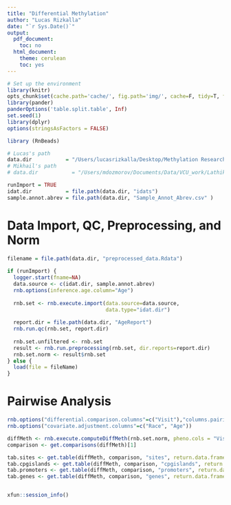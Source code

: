 ```yaml
---
title: "Differential Methylation"
author: "Lucas Rizkalla"
date: "`r Sys.Date()`"
output:
  pdf_document:
    toc: no
  html_document:
    theme: cerulean
    toc: yes
---
```


```r
# Set up the environment
library(knitr)
opts_chunk$set(cache.path='cache/', fig.path='img/', cache=F, tidy=T, fig.keep='high', echo=F, dpi=100, warnings=F, message=F, comment=NA, warning=F, results='as.is', fig.width = 10, fig.height = 6) #out.width=700, 
library(pander)
panderOptions('table.split.table', Inf)
set.seed(1)
library(dplyr)
options(stringsAsFactors = FALSE)
```

```r
library (RnBeads)
```

```r
# Lucas's path
data.dir           = "/Users/lucasrizkalla/Desktop/Methylation Research-VCU/Methylation850K/data"
# Mikhail's path
# data.dir           = "/Users/mdozmorov/Documents/Data/VCU_work/Lathika"

runImport = TRUE
idat.dir           = file.path(data.dir, "idats")
sample.annot.abrev = file.path(data.dir, "Sample_Annot_Abrev.csv" )
```

# Data Import, QC, Preprocessing, and Norm

```r
filename = file.path(data.dir, "preprocessed_data.Rdata")
  
if (runImport) {
  logger.start(fname=NA)
  data.source <- c(idat.dir, sample.annot.abrev)
  rnb.options(inference.age.column="Age")
  
  rnb.set <- rnb.execute.import(data.source=data.source,
                                data.type="idat.dir")
  
  report.dir = file.path(data.dir, "AgeReport")
  rnb.run.qc(rnb.set, report.dir)
  
  rnb.set.unfiltered <- rnb.set
  result <- rnb.run.preprocessing(rnb.set, dir.reports=report.dir)
  rnb.set.norm <- result$rnb.set
} else {
  load(file = fileName)
}

```

# Pairwise Analysis

```r
rnb.options("differential.comparison.columns"=c("Visit"),"columns.pairing"=c("Visit"="ID"))
rnb.options("covariate.adjustment.columns"=c("Race", "Age"))

diffMeth <- rnb.execute.computeDiffMeth(rnb.set.norm, pheno.cols = "Visit")
comparison <- get.comparisons(diffMeth)[1]

tab.sites <- get.table(diffMeth, comparison, "sites", return.data.frame = TRUE)
tab.cpgislands <- get.table(diffMeth, comparison, "cpgislands", return.data.frame = TRUE)
tab.promoters <- get.table(diffMeth, comparison, "promoters", return.data.frame = TRUE)
tab.genes <- get.table(diffMeth, comparison, "genes", return.data.frame = TRUE)



```


```r
xfun::session_info()
```
